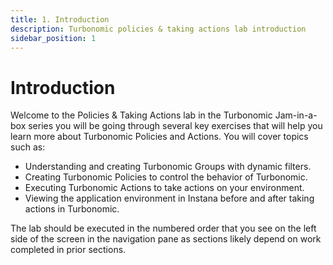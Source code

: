 ```yaml
---
title: 1. Introduction
description: Turbonomic policies & taking actions lab introduction
sidebar_position: 1
---
```


# Introduction

Welcome to the Policies & Taking Actions lab in the Turbonomic Jam-in-a-box
series you will be going through several key exercises that will help you learn
more about Turbonomic Policies and Actions. You will cover topics such as:

- Understanding and creating Turbonomic Groups with dynamic filters.
- Creating Turbonomic Policies to control the behavior of Turbonomic.
- Executing Turbonomic Actions to take actions on your environment.
- Viewing the application environment in Instana before and after taking actions
  in Turbonomic.

The lab should be executed in the numbered order that you see on the left side
of the screen in the navigation pane as sections likely depend on work completed
in prior sections.
